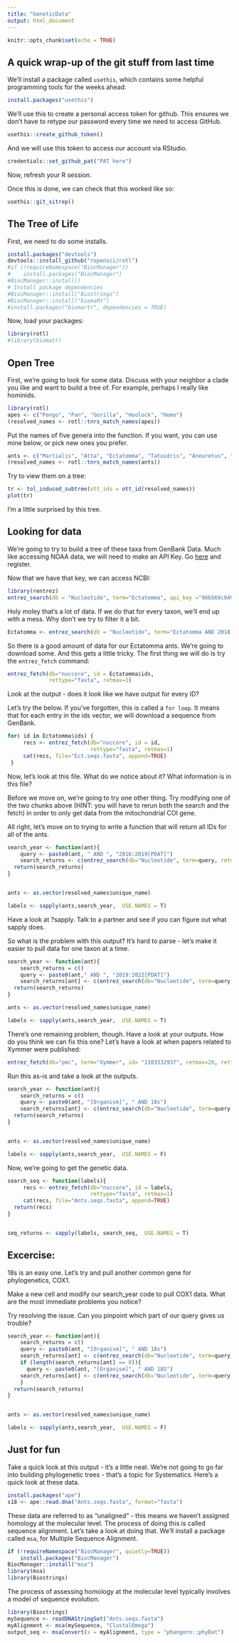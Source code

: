 ```yaml
---
title: "GeneticData"
output: html_document
---
```


```r
knitr::opts_chunk$set(echo = TRUE)
```

## A quick wrap-up of the git stuff from last time

We'll install a package called `usethis`, which contains some helpful programming tools for the weeks ahead:

```r
install.packages("usethis")
```

We'll use this to create a personal access token for github. This ensures we don't have to retype our password every time we need to access GitHub.

```r
usethis::create_github_token() 
```

And we will use this token to access our account via RStudio.

```r
credentials::set_github_pat("PAT here")

```

Now, refresh your R session.

Once this is done, we can check that this worked like so:

```r
usethis::git_sitrep()
```

## The Tree of Life

First, we need to do some installs.

```r
install.packages("devtools")
devtools::install_github("ropensci/rotl")
#if (!requireNamespace("BiocManager"))
#    install.packages("BiocManager")
#BiocManager::install()
# Install package dependencies
#BiocManager::install("Biostrings")
#BiocManager::install("biomaRt")
#install.packages("biomartr", dependencies = TRUE)
```

Now, load your packages:


```r
library(rotl)
#library(biomatr)
```

## Open Tree

First, we're going to look for some data. Discuss with your neighbor a clade you like and want to build a tree of. For example, perhaps I really like hominids. 
```r
library(rotl)
apes <- c("Pongo", "Pan", "Gorilla", "Hoolock", "Homo")
(resolved_names <- rotl::tnrs_match_names(apes))
```
Put the names of five genera into the function. If you want, you can use mine below, or pick new ones you prefer.

```r
ants <- c("Martialis", "Atta", "Ectatomma", "Tatuidris", "Aneuretus", "Xymmer", "Aenictus")
(resolved_names <- rotl::tnrs_match_names(ants))
```


Try to view them on a tree:

```r
tr <- tol_induced_subtree(ott_ids = ott_id(resolved_names))
plot(tr)
```

I'm a little surprised by this tree. 

## Looking for data

We're going to try to build a tree of these taxa from GenBank Data. Much like accessing NOAA data, we will need to make an API Key. Go [here](https://www.ncbi.nlm.nih.gov/account/) and register.

Now that we have that key, we can access NCBI:

```r
library(rentrez)
entrez_search(db = "Nucleotide", term="Ectatomma", api_key ="96b569c049fe3d3055c5b747112dfec84308")
```


Holy moley that's a lot of data. If we do that for every taxon, we'll end up with a mess. Why don't we try to filter it a bit.


```r
Ectatomma <- entrez_search(db = "Nucleotide", term="Ectatomma AND 2018:2019[PDAT]", retmax = 100, api_key ="96b569c049fe3d3055c5b747112dfec84308")
```

So there is a good amount of data for our Ectatomma ants. We're going to download some. And this gets a little tricky. The first thing we will do is try the `entrez_fetch` command:

```r

entrez_fetch(db="nuccore", id = Ectatomma$ids,
             rettype="fasta", retmax=1)


```

Look at the output - does it look like we have output for every ID? 


Let's try the below. If you've forgotten, this is called a `for loop`. It means that for each entry in the ids vector, we will download a sequence from GenBank. 

```r
for( id in Ectatomma$ids) {
     recs <- entrez_fetch(db="nuccore", id = id,
                          rettype="fasta", retmax=1)
     cat(recs, file="Ect.seqs.fasta", append=TRUE)
 }
```

Now, let's look at this file. What do we notice about it? What information is in this file?

Before we move on, we're going to try one other thing. Try modifying one of the two chunks above (HINT: you will have to rerun both the search and the fetch) in order to only get data from the mitochondrial COI gene.


All right, let's move on to trying to write a function that will return all IDs for all of the ants.

```r

search_year <- function(ant){
    query <- paste0(ant, " AND ", "2016:2019[PDAT]")
    search_returns <- c(entrez_search(db="Nucleotide", term=query, retmax=20,api_key ="96b569c049fe3d3055c5b747112dfec84308"))
  return(search_returns)
}


ants <- as.vector(resolved_names$unique_name)

labels <- sapply(ants,search_year,  USE.NAMES = T)


```
Have a look at ?sapply. Talk to a partner and see if you can figure out what sapply does. 

So what is the problem with this output? It's hard to parse - let's make it easier to pull data for one taxon at a time.

```r

search_year <- function(ant){
    search_returns = c()
    query <- paste0(ant," AND ", "2019:2022[PDAT]")
    search_returns[ant] <- c(entrez_search(db="Nucleotide", term=query, retmax=20,api_key ="96b569c049fe3d3055c5b747112dfec84308"))
  return(search_returns)
}

ants <- as.vector(resolved_names$unique_name)

labels <- sapply(ants,search_year,  USE.NAMES = T)

```

There's one remaining problem, though. Have a look at your outputs. How do you think we can fix this one? Let's have a look at when papers related to Xymmer were published:

```r

entrez_fetch(db="pmc", term="Xymmer", id= "1103332937", retmax=20, rettype= "text", api_key ="96b569c049fe3d3055c5b747112dfec84308")
```

Run this as-is and take a look at the outputs.
```r

search_year <- function(ant){
    search_returns = c()
    query <- paste0(ant, "[Organism]", " AND 18s")
    search_returns[ant] <- c(entrez_search(db="Nucleotide", term=query, retmax=1,api_key ="96b569c049fe3d3055c5b747112dfec84308"))
  return(search_returns)
}


ants <- as.vector(resolved_names$unique_name)

labels <- sapply(ants,search_year,  USE.NAMES = F)

```


Now, we're going to get the genetic data.

```r

search_seq <- function(labels){
     recs <- entrez_fetch(db="nuccore", id = labels,
                          rettype="fasta", retmax=1)
     cat(recs, file="Ants.seqs.fasta", append=TRUE)
  return(recs)
}


seq_returns <- sapply(labels, search_seq,  USE.NAMES = T)


```


## Excercise:

18s is an easy one. Let's try and pull another common gene for phylogenetics, COX1. 

Make a new cell and modify our search_year code to pull COX1 data. What are the most immediate problems you notice? 

Try resolving the issue. Can you pinpoint which part of our query gives us trouble?
```r

search_year <- function(ant){
    search_returns = c()
    query <- paste0(ant, "[Organism]", " AND 18s")
    search_returns[ant] <- c(entrez_search(db="Nucleotide", term=query, retmax=1,api_key ="96b569c049fe3d3055c5b747112dfec84308"))
    if (length(search_returns[ant] == 0)){
      query <- paste0(ant, "[Organism]", " AND 18S")
    search_returns[ant] <- c(entrez_search(db="Nucleotide", term=query, retmax=1,api_key ="96b569c049fe3d3055c5b747112dfec84308"))
    }
  return(search_returns)
}


ants <- as.vector(resolved_names$unique_name)

labels <- sapply(ants,search_year,  USE.NAMES = F)

```


## Just for fun

Take a quick look at this output - it's a little neat. We're not going to go far into building phylogenetic trees - that's a topic for Systematics. Here's a quick look at these data.

```r
install.packages("ape")
s18 <- ape::read.dna("Ants.seqs.fasta", format="fasta")
```


These data are referred to as "unaligned" - this means we haven't assigned homology at the molecular level. The process of doing this is called sequence alignment. Let's take a look at doing that. We'll install a package called `msa`, for Multiple Sequence Alignment. 

```r
if (!requireNamespace("BiocManager", quietly=TRUE))
    install.packages("BiocManager")
BiocManager::install("msa")
library(msa)
library(Biostrings)
```


The process of assessing homology at the molecular level typically involves a model of sequence evolution. 

```r
library(Biostrings)
mySequence <- readDNAStringSet("Ants.seqs.fasta")
myAlignment <- msa(mySequence, "ClustalOmega")
output_seq <- msaConvert(x = myAlignment, type = "phangorn::phyDat")
```

